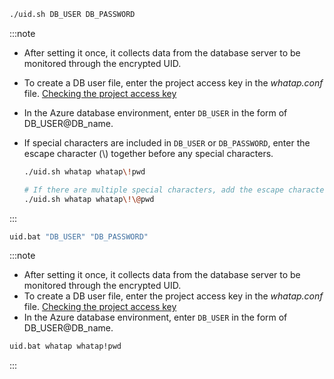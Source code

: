 <Tabs groupId='os'>

<TabItem value="linux" label="Linux" default>

```bash
./uid.sh DB_USER DB_PASSWORD
```

:::note

-   After setting it once, it collects data from the database server to be monitored through the encrypted UID.
-   To create a DB user file, enter the project access key in the _whatap.conf_ file. [Checking the project access key](#check-accesskey)
-   In the Azure database environment, enter `DB_USER` in the form of DB_USER@DB_name.
-   If special characters are included in `DB_USER` or `DB_PASSWORD`, enter the escape character (\\) together before any special characters.

    ```bash title='Example'
    ./uid.sh whatap whatap\!pwd

    # If there are multiple special characters, add the escape character(\) for each.
    ./uid.sh whatap whatap\!\@pwd
    ```

:::

</TabItem>
<TabItem value="windows" label="Windows">

```bash
uid.bat "DB_USER" "DB_PASSWORD"
```

:::note

-   After setting it once, it collects data from the database server to be monitored through the encrypted UID.
-   To create a DB user file, enter the project access key in the _whatap.conf_ file. [Checking the project access key](#check-accesskey)
-   In the Azure database environment, enter `DB_USER` in the form of DB_USER@DB_name.

```bash title='Example'
uid.bat whatap whatap!pwd
```

:::

</TabItem>
</Tabs>
